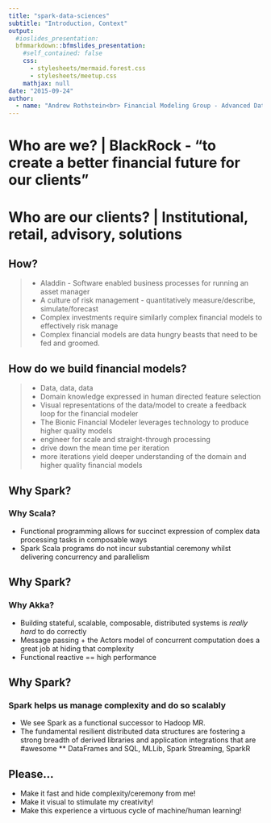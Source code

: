 ```yaml
---
title: "spark-data-sciences"
subtitle: "Introduction, Context"
output:
  #ioslides_presentation:
  bfmmarkdown::bfmslides_presentation:
    #self_contained: false
    css: 
      - stylesheets/mermaid.forest.css
      - stylesheets/meetup.css
    mathjax: null
date: "2015-09-24"
author:
  - name: "Andrew Rothstein<br> Financial Modeling Group - Advanced Data Analytics"
---
```


# Who are we? | BlackRock - "to create a better financial future for our clients"
# Who are our clients? | Institutional, retail, advisory, solutions

## How?
> - Aladdin - Software enabled business processes for running an asset manager
> - A culture of risk management - quantitatively measure/describe, simulate/forecast
> - Complex investments require similarly complex financial models to effectively risk manage
> - Complex financial models are data hungry beasts that need to be fed and groomed.

## How do we build financial models?
> - Data, data, data
> - Domain knowledge expressed in human directed feature selection
> - Visual representations of the data/model to create a feedback loop for the financial modeler
> - The Bionic Financial Modeler leverages technology to produce higher quality models
    - engineer for scale and straight-through processing
    - drive down the mean time per iteration
    - more iterations yield deeper understanding of the domain and higher quality financial models

## Why Spark?

### Why Scala?
* Functional programming allows for succinct expression of complex data processing tasks in composable ways
* Spark Scala programs do not incur substantial ceremony whilst delivering concurrency and parallelism

## Why Spark?

### Why Akka?
* Building stateful, scalable, composable, distributed systems is _really hard_ to do correctly
* Message passing + the Actors model of concurrent computation does a great job at hiding that complexity
* Functional reactive == high performance

## Why Spark?

### Spark helps us manage complexity and do so scalably
* We see Spark as a functional successor to Hadoop MR.
* The fundamental resilient distributed data structures are fostering a strong breadth of derived libraries and application integrations that are #awesome
** DataFrames and SQL, MLLib, Spark Streaming, SparkR

## Please...
- Make it fast and hide complexity/ceremony from me!
- Make it visual to stimulate my creativity!
- Make this experience a virtuous cycle of machine/human learning!
